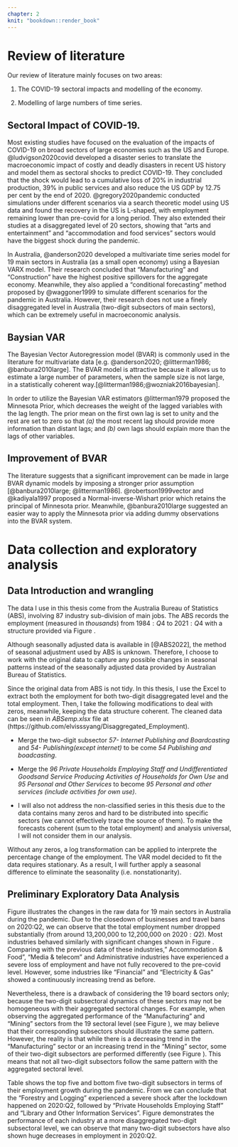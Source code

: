```yaml
---
chapter: 2
knit: "bookdown::render_book"
---
```


# Review of literature

Our review of literature mainly focuses on two areas:

1.  The COVID-19 sectoral impacts and modelling of the economy. 

2.  Modelling of large numbers of time series.


## Sectoral Impact of COVID-19.

Most existing studies have focused on the evaluation of the impacts of COVID-19 on broad sectors of large economies such as the US and Europe. @ludvigson2020covid developed a disaster series to translate the macroeconomic impact of costly and deadly disasters in recent US history and model them as sectoral shocks to predict COVID-19. They concluded that the shock would lead to a cumulative loss of 20% in industrial production, 39% in public services and also reduce the US GDP by 12.75 per cent by the end of 2020. @gregory2020pandemic conducted simulations under different scenarios via a search theoretic model using US data and found the recovery in the US is L-shaped, with employment remaining lower than pre-covid for a long period. They also extended their studies at a disaggregated level of 20 sectors, showing that "arts and entertainment" and "accommodation and food services" sectors would have the biggest shock during the pandemic.



In Australia, @anderson2020 developed a multivariate time series model for 19 main sectors in Australia (as a small open economy) using a Bayesian VARX model. Their research concluded that "Manufacturing" and "Construction" have the highest positive spillovers for the aggregate economy. Meanwhile, they also applied a "conditional forecasting" method proposed by @waggoner1999 to simulate different scenarios for the pandemic in Australia. However, their research does not use a finely disaggregated level in Australia (two-digit subsectors of main sectors), which can be extremely useful in macroeconomic analysis.





## Baysian VAR

The Bayesian Vector Autoregression model (BVAR) is commonly used in the literature for multivariate data [e.g. @anderson2020; @litterman1986; @banbura2010large]. The BVAR model is attractive because it allows us to estimate a large number of parameters, when the sample size is not large, in a statistically coherent way.[@litterman1986;@wozniak2016bayesian].

In order to utilize the Bayesian VAR estimators @litterman1979 proposed the Minnesota Prior, which decreases the weight of the lagged variables with the lag length. The prior mean on the first own lag is set to unity and the rest are set to zero so that *(a)* the most recent lag should provide more information than distant lags; and *(b)* own lags should explain more than the lags of other variables.

## Improvement of BVAR

The literature suggests that a significant improvement can be made in large BVAR dynamic models by imposing a stronger prior assumption [@banbura2010large; @litterman1986]. @robertson1999vector and @kadiyala1997 proposed a Normal-inverse-Wishart prior which retains the principal of Minnesota prior. Meanwhile, @banbura2010large suggested an easier way to apply the Minnesota prior via adding dummy observations into the BVAR system.





# Data collection and exploratory analysis

## Data Introduction and wrangling 



The data I use in this thesis come from the Australia Bureau of Statistics (ABS), involving 87 industry sub-division of main jobs. The ABS records the employment (measured in $thousands$) from $1984:Q4$ to $2021:Q4$ with a structure provided via Figure \ref{fig:anzsic}. 


Although seasonally adjusted data is available in [@ABS2022], the method of seasonal adjustment used by ABS is unknown. Therefore, I choose to work with the original data to capture any possible changes in seasonal patterns instead of the seasonally adjusted data provided by Australian Bureau of Statistics. 



Since the original data from ABS is not tidy. In this thesis, I use the Excel to extract both the employment for both two-digit disaggregated level and the total employment. Then, I take the following modifications to deal with zeros, meanwhile, keeping the data structure coherent. The cleaned data can be seen in *ABSemp.xlsx* file at (https://github.com/elvisssyang/Disaggregated_Employment).


+ Merge the two-digit subsector *57- Internet Publishing and Boardcasting* and *54- Publishing(except internet)* to be come *54 Publishing and boadcasting*. 


+ Merge the *96 Private Households Employing Staff and Undifferentiated Goodsand Service Producing Activities of Households for Own Use* and *95 Personal and Other Services* to become *95 Personal and other services (include activities for own use)*.


+ I will also not address the non-classified series in this thesis due to the data contains many zeros and hard to be distributed into specific sectors (we cannot effectively trace the source of them). To make the forecasts coherent (sum to the total employment) and analysis universal, I will not consider them in our analysis. 


Without any zeros, a log transformation can be applied to interprete the percentage change of the employment. The VAR model decided to fit the data requires stationary. As a result, I will further apply a seasonal difference to eliminate the seasonality (i.e. nonstationarity).







## Preliminary Exploratory Data Analysis


Figure \ref{fig:19} illustrates the changes in the raw data for 19 main sectors in Australia during the pandemic. Due to the closedown of businesses and travel bans on 2020:Q2, we can observe that the total employment number dropped substantially (from around 13,200,000 to 12,200,000 on $2020:Q2$). Most industries behaved similarly with significant changes shown in Figure \ref{fig:19} . Comparing with the previous data of these industries," Accommodation & Food", "Media & telecom" and Administrative industries have experienced a severe loss of employment and have not fully recovered to the pre-covid level. However, some industries like "Financial" and "Electricity & Gas" showed a continuously increasing trend as before.

Nevertheless, there is a drawback of considering the 19 board sectors only; because the two-digit subsectoral dynamics of these sectors may not be homogeneous with their aggregated sectoral changes. For example, when observing the aggregated performance of the "Manufacturing" and "Mining" sectors from the 19 sectoral level (see Figure \ref{fig:a19}), we may believe that their corresponding subsectors should illustrate the same pattern. However, the reality is that while there is a decreasing trend in the "Manufacturing" sector or an increasing trend in the "Mining" sector, some of their two-digit subsectors are performed differently (see Figure \ref{fig:a87}). This means that not all two-digit subsectors follow the same pattern with the aggregated sectoral level.


Table \ref{tab:comp} shows the top five and bottom five two-digit subsectors in terms of their employment growth during the pandemic. From \ref{tab:comp} we can conclude that the "Forestry and Logging" experienced a severe shock after the lockdown happened on 2020:Q2, followed by "Private Households Employing Staff" and "Library and Other Information Services". Figure \ref{fig:87} demonstrates the performance of each industry at a more disaggregated two-digit subsectoral level, we can observe that many two-digit subsectors have also shown huge decreases in employment in 2020:Q2.



```{=tex}
\begin{table}
\begin{center}
\begin{tabular}{ccc}
\hline
Date     & Sector                                        & Percentage Changes \\
\hline
2020:Q2  & 27 Gas Supply                                 & 50.48\%                                \\
2020: Q2 & 57 Internet Publishing and Broadcasting       & 44.44\%                                \\
2020: Q2 & 56 Broadcasting                               & 41.43\%                                \\
2020: Q2 & 26 Electricity Supply                         & 36.34\%                                \\
2020: Q2 & 20 Non-Metallic Mineral Product Manufacturing & 32.37\% 
                 \\
                 \\
                 \hline
Date     &  Sectors                                      &Percentage Changes\\
                 \hline
2020: Q2 & 03 Forestry and Logging                   &-55.88\%  
                 \\
2020: Q2 & 96 Private Households Employing Staff     & -49.09\% 
                 \\
2020: Q2 & 60 Library and Other Information Services & -46.60\% 
                 \\
2020: Q2 & 02 Aquaculture                                & -44.58\%  
                 \\
2020: Q2 & 91 Sports and Recreation Activities           & -43.71\%
\end{tabular}
\end{center}
\caption{The highest and lowest five two-digit subsectors' employment percentage change for 2020:Q1 to 2020:Q2 }
\label{tab:comp}
\end{table}
```




\clearpage
